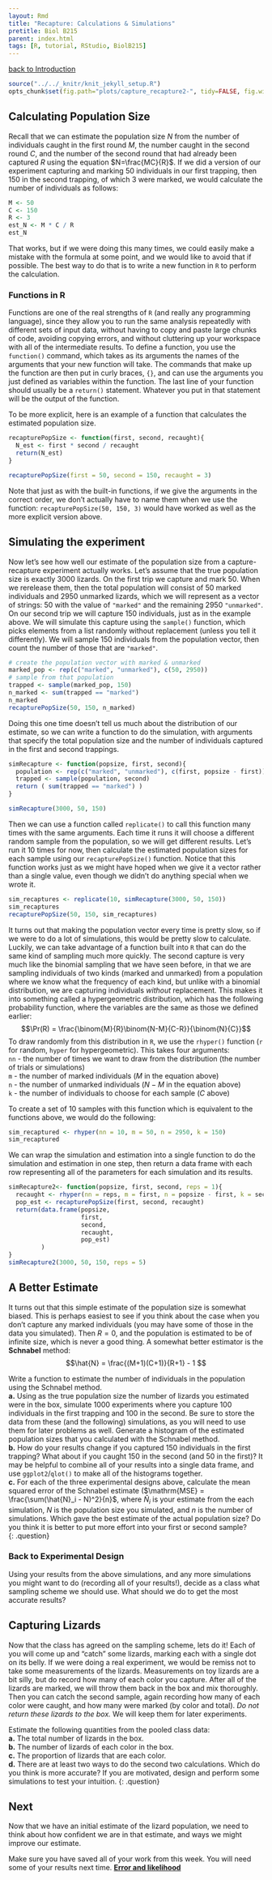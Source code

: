 ```yaml
---
layout: Rmd
title: "Recapture: Calculations & Simulations"
pretitle: Biol B215
parent: index.html
tags: [R, tutorial, RStudio, BiolB215]
---
```


[back to Introduction](capture_recapture.html)

```r
source("../../_knitr/knit_jekyll_setup.R")
opts_chunk$set(fig.path="plots/capture_recapture2-", tidy=FALSE, fig.width=6.5, fig.height=5, cache=TRUE)
```

## Calculating Population Size
Recall that we can estimate the population size $N$ from the number of individuals caught in the first round $M$, the number caught in the second round $C$, and the number of the second round that had already been captured $R$ using the equation $N=\frac{MC}{R}$. If we did a version of our experiment capturing and marking 50 individuals in our first trapping, then 150 in the second trapping, of which 3 were marked, we would calculate the number of individuals as follows:
```r
M <- 50
C <- 150
R <- 3
est_N <- M * C / R
est_N
```
That works, but if we were doing this many times, we could easily make a mistake with the formula at some point, and we would like to avoid that if possible. The best way to do that is to write a new function in `R` to perform the calculation. 

### Functions in R
Functions are one of the real strengths of `R` (and really any programming language), since they allow you to run the same analysis repeatedly with different sets of input data, without having to copy and paste large chunks of code, avoiding copying errors, and without cluttering up your workspace with all of the intermediate results. To define a function, you use the `function()` command, which takes as its arguments the names of the arguments that your new function will take. The commands that make up the function are then put in curly braces, `{}`, and can use the arguments you just defined as variables within the function. The last line of your function should usually be a `return()` statement. Whatever you put in that statement will be the output of the function.

To be more explicit, here is an example of a function that calculates the estimated population size. 

```r
recapturePopSize <- function(first, second, recaught){
  N_est <- first * second / recaught
  return(N_est)
}

recapturePopSize(first = 50, second = 150, recaught = 3)
```

Note that just as with the built-in functions, if we give the arguments in the correct order, we don't actually have to name them when we use the function: `recapturePopSize(50, 150, 3)` would have worked as well as the more explicit version above.

## Simulating the experiment
Now let's see how well our estimate of the population size from a capture-recapture experiment actually works. Let's assume that the true population size is exactly 3000 lizards. On the first trip we capture and mark 50. When we rerelease them, then the total population will consist of 50 marked individuals and 2950 unmarked lizards, which we will represent as a vector of strings: 50 with the value of `"marked"` and the remaining 2950 `"unmarked"`. On our second trip we will capture 150 individuals, just as in the example above. We will simulate this capture using the `sample()` function, which picks elements from a list randomly without replacement (unless you tell it differently). We will sample 150 individuals from the population vector, then count the number of those that are `"marked"`.

```r
# create the population vector with marked & unmarked 
marked_pop <- rep(c("marked", "unmarked"), c(50, 2950))
# sample from that population
trapped <- sample(marked_pop, 150)
n_marked <- sum(trapped == "marked")
n_marked
recapturePopSize(50, 150, n_marked)
```

Doing this one time doesn't tell us much about the distribution of our estimate, so we can write a function to do the simulation, with arguments that specify the total population size and the number of individuals captured in the first and second trappings. 
```r
simRecapture <- function(popsize, first, second){
  population <- rep(c("marked", "unmarked"), c(first, popsize - first))
  trapped <- sample(population, second)
  return ( sum(trapped == "marked") )
}

simRecapture(3000, 50, 150)
```
Then we can use a function called `replicate()` to call this function many times with the same arguments. Each time it runs it will choose a different random sample from the population, so we will get different results. Let's run it  10 times for now, then calculate the estimated population sizes for each sample using our `recapturePopSize()` function. Notice that this function works just as we might have hoped when we give it a vector rather than a single value, even though we didn't do anything special when we wrote it. 
```r
sim_recaptures <- replicate(10, simRecapture(3000, 50, 150))
sim_recaptures
recapturePopSize(50, 150, sim_recaptures)
```


It turns out that making the population vector every time is pretty slow, so if we were to do a lot of simulations, this would be pretty slow to calculate. Luckily, we can take advantage of a function built into `R` that can do the same kind of sampling much more quickly. The second capture is very much like the binomial sampling that we have seen before, in that we are sampling individuals of two kinds (marked and unmarked) from a population where we know what the frequency of each kind, but unlike with a binomial distribution, we are capturing individuals *without* replacement. This makes it into something called a hypergeometric distribution, which has the following probability function, where the variables are the same as those we defined earlier:
$$\Pr(R) = \frac{\binom{M}{R}\binom{N-M}{C-R}}{\binom{N}{C}}$$
To draw randomly from this distribution in `R`, we use the `rhyper()` function (`r` for random, `hyper` for hypergeometric). This takes four arguments:  
`nn` - the number of times we want to draw from the distribution (the number of trials or simulations)  
`m` - the number of marked individuals ($M$ in the equation above)  
`n` - the number of unmarked individuals ($N-M$ in the equation above)  
`k` - the number of individuals to choose for each sample ($C$ above)  

To create a set of 10 samples with this function which is equivalent to the functions above, we would do the following:
```r
sim_recaptured <- rhyper(nn = 10, m = 50, n = 2950, k = 150)
sim_recaptured
```

We can wrap the simulation and estimation into a single function to do the simulation and estimation in one step, then return a data frame with each row representing all of the parameters for each simulation and its results.

```r
simRecapture2<- function(popsize, first, second, reps = 1){
  recaught <- rhyper(nn = reps, m = first, n = popsize - first, k = second)
  pop_est <- recapturePopSize(first, second, recaught)
  return(data.frame(popsize, 
                    first, 
                    second, 
                    recaught, 
                    pop_est)
         )
}
simRecapture2(3000, 50, 150, reps = 5)
```

## A Better Estimate
It turns out that this simple estimate of the population size is somewhat biased. This is perhaps easiest to see if you think about the case when you don't capture any marked individuals (you may have some of those in the data you simulated). Then $R = 0$, and the population is estimated to be of infinite size, which is never a good thing. A somewhat better estimator is the **Schnabel** method: 
$$\hat{N} = \frac{(M+1)(C+1)}{R+1} - 1 $$

Write a function to estimate the number of individuals in the population using the Schnabel method.  
**a.**  Using as the true population size the number of lizards you estimated were in the box, simulate 1000 experiments where you capture 100 individuals in the first trapping and 100 in the second. Be sure to store the data from these (and the following) simulations, as you will need to use them for later problems as well. Generate a histogram of the estimated population sizes that you calculated with the Schnabel method.  
**b.**  How do your results change if you captured 150 individuals in the first trapping? What about if you caught 150 in the second (and 50 in the first)? It may be helpful to combine all of your results into a single data frame, and use `ggplot2`/`qlot()` to make all of the histograms together.  
**c.**  For each of the three experimental designs above, calculate the mean squared error of the Schnabel estimate ($\mathrm{MSE} = \frac{\sum(\hat{N}_i - N)^2}{n}$, where $\hat{N}_i$ is your estimate from the each simulation, $N$ is the population size you simulated, and $n$ is the number of simulations. Which gave the best estimate of the actual population size? Do you think it is better to put more effort into your first or second sample?  
{: .question}

### Back to Experimental Design
Using your results from the above simulations, and any more simulations you might want to do (recording all of your results!), decide as a class what sampling scheme we should use. What should we do to get the most accurate results?

## Capturing Lizards
Now that the class has agreed on the sampling scheme, lets do it! Each of you will come up and "catch" some lizards, marking each with a single dot on its belly. If we were doing a real experiment, we would be remiss not to take some measurements of the lizards. Measurements on toy lizards are a bit silly, but do record how many of each color you capture. After all of the lizards are marked, we will throw them back in the box and mix thoroughly. Then you can catch the second sample, again recording how many of each color were caught, and how many were marked (by color and total). *Do not return these lizards to the box.* We will keep them for later experiments.

Estimate the following quantities from the pooled class data:  
**a.** The total number of lizards in the box.  
**b.** The number of lizards of each color in the box.  
**c.** The proportion of lizards that are each color.  
**d.** There are at least two ways to do the second two calculations. Which do you think is more accurate? If you are motivated, design and perform some simulations to test your intuition.
{: .question}

## Next
Now that we have an initial estimate of the lizard population, we need to think about how confident we are in that estimate, and ways we might improve our estimate. 

Make sure you have saved all of your work from this week. You will need some of your results next time.
**[Error and likelihood](capture_recapture3.html)**
